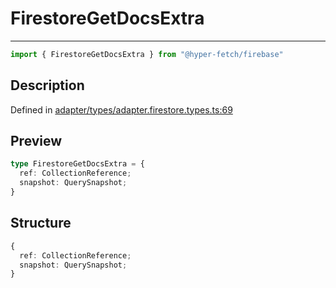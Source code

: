 

# FirestoreGetDocsExtra

<div class="api-docs__separator" data-reactroot="">

---

</div><div class="api-docs__import" data-reactroot="">

```ts
import { FirestoreGetDocsExtra } from "@hyper-fetch/firebase"
```

</div><div class="api-docs__section">

## Description

</div><div class="api-docs__description"><span class="api-docs__do-not-parse">



</span></div><p class="api-docs__definition">

Defined in [adapter/types/adapter.firestore.types.ts:69](https://github.com/BetterTyped/hyper-fetch/blob/cc329b91/packages/adapter-firebase/src/adapter/types/adapter.firestore.types.ts#L69)

</p><div class="api-docs__section">

## Preview

</div><div class="api-docs__preview type">

```ts
type FirestoreGetDocsExtra = {
  ref: CollectionReference; 
  snapshot: QuerySnapshot; 
}
```

</div><div class="api-docs__section">

## Structure

</div><div class="api-docs__returns">

```ts
{
  ref: CollectionReference;
  snapshot: QuerySnapshot;
}
```

</div>